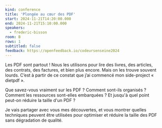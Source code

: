 ```yaml
---
kind: conference
title: 'Plongée au cœur des PDF'
start: 2024-11-21T14:20:00.000
end: 2024-11-21T15:10:00.000
speakers:
  - frederic-bisson
room: B
rows: 1
subtitled: false
feedback: https://openfeedback.io/codeursenseine2024
---
```


Les PDF sont partout ! Nous les utilisons pour lire des livres, des articles, des contrats, des factures, et bien plus encore. Mais on les trouve souvent lourds. C’est à partir de ce constat que j’ai commencé mon side-project « dietpdf ».

Que savez-vous vraiment sur les PDF ? Comment sont-ils organisés ? Comment les ressources sont-elles embarquées ? Et jusqu'à quel point peut-on réduire la taille d'un PDF ?

Je vais partager avec vous mes découvertes, et vous montrer quelles techniques peuvent être utilisées pour optimiser et réduire la taille des PDF sans dégradation de qualité.
